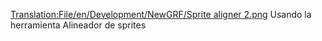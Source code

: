 [[Translation:File/en/Development/NewGRF/Sprite aligner 2.png]]
Usando la herramienta Alineador de sprites
